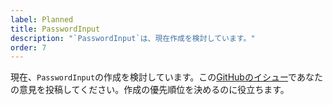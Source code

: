 ```yaml
---
label: Planned
title: PasswordInput
description: "`PasswordInput`は、現在作成を検討しています。"
order: 7
---
```


現在、`PasswordInput`の作成を検討しています。この[GitHubのイシュー](https://github.com/yamada-ui/yamada-ui/issues/3217)であなたの意見を投稿してください。作成の優先順位を決めるのに役立ちます。
